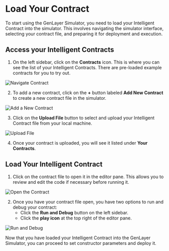 # Load Your Contract

To start using the GenLayer Simulator, you need to load your Intelligent Contract into the simulator. This involves navigating the simulator interface, selecting your contract file, and preparing it for deployment and execution.

## Access your Intelligent Contracts

1. On the left sidebar, click on the **Contracts** icon. This is where you can see the list of your Intelligent Contracts. There are pre-loaded example contracts for you to try out.

 
<Image src="/contract-sidebar.png" alt="Navigate Contract" width={500} height={500} />

2. To add a new contract, click on the **+** button labeled **Add New Contract** to create a new contract file in the simulator.

<Image src="/add-contract.png" alt="Add a New Contract" width={500} height={500} />

3. Click on the **Upload File** button to select and upload your Intelligent Contract file from your local machine.

<Image src="/upload-file.png" alt="Upload File" width={500} height={500} />

4. Once your contract is uploaded, you will see it listed under **Your Contracts**.

## Load Your Intelligent Contract

1. Click on the contract file to open it in the editor pane. This allows you to review and edit the code if necessary before running it.

<Image src="/open-contract.png" alt="Open the Contract" width={700} height={700} />

2. Once you have your contract file open, you have two options to run and debug your contract:
    - Click the **Run and Debug** button on the left sidebar.
    - Click the **play icon** at the top right of the editor pane.

<Image src="/run-and-debug.png" alt="Run and Debug" width={700} height={700} />

Now that you have loaded your Intelligent Contract into the GenLayer Simulator, you can proceed to set constructor parameters and deploy it.